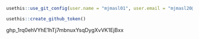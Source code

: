 



```r
usethis::use_git_config(user.name = "mjmasl01", user.email = "mjmasl20@stlawu.edu")
```
```r
usethis::create_github_token()
```
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
